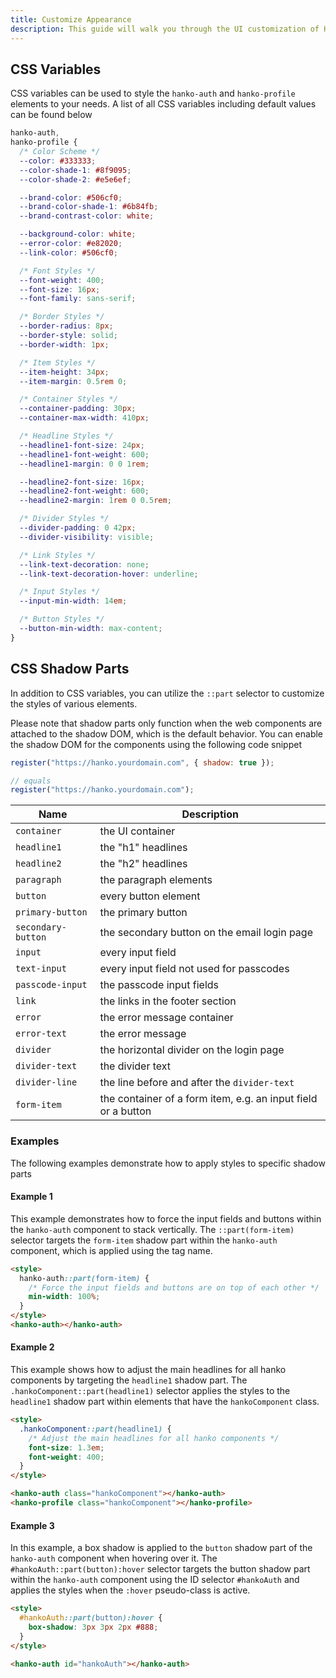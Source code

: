```yaml
---
title: Customize Appearance
description: This guide will walk you through the UI customization of Hanko Auth and Profile components.
---
```


## CSS Variables

CSS variables can be used to style the `hanko-auth` and `hanko-profile` elements to your needs. A list of all CSS variables including default values can be found below

```css 
hanko-auth,
hanko-profile {
  /* Color Scheme */
  --color: #333333;
  --color-shade-1: #8f9095;
  --color-shade-2: #e5e6ef;

  --brand-color: #506cf0;
  --brand-color-shade-1: #6b84fb;
  --brand-contrast-color: white;

  --background-color: white;
  --error-color: #e82020;
  --link-color: #506cf0;

  /* Font Styles */
  --font-weight: 400;
  --font-size: 16px;
  --font-family: sans-serif;

  /* Border Styles */
  --border-radius: 8px;
  --border-style: solid;
  --border-width: 1px;

  /* Item Styles */
  --item-height: 34px;
  --item-margin: 0.5rem 0;

  /* Container Styles */
  --container-padding: 30px;
  --container-max-width: 410px;

  /* Headline Styles */
  --headline1-font-size: 24px;
  --headline1-font-weight: 600;
  --headline1-margin: 0 0 1rem;

  --headline2-font-size: 16px;
  --headline2-font-weight: 600;
  --headline2-margin: 1rem 0 0.5rem;

  /* Divider Styles */
  --divider-padding: 0 42px;
  --divider-visibility: visible;

  /* Link Styles */
  --link-text-decoration: none;
  --link-text-decoration-hover: underline;

  /* Input Styles */
  --input-min-width: 14em;

  /* Button Styles */
  --button-min-width: max-content;
}
```

## CSS Shadow Parts

In addition to CSS variables, you can utilize the `::part` selector to customize the styles of various elements.

Please note that shadow parts only function when the web components are attached to the shadow DOM, which is the default behavior. You can enable the shadow DOM for the components using the following code snippet

```js
register("https://hanko.yourdomain.com", { shadow: true });

// equals
register("https://hanko.yourdomain.com");
```

| Name | Description |
| --- | --- |
| `container` | the UI container |
| `headline1` | the "h1" headlines |
| `headline2` | the "h2" headlines |
| `paragraph` | the paragraph elements |
| `button` | every button element |
| `primary-button` | the primary button |
| `secondary-button` | the secondary button on the email login page |
| `input` | every input field |
| `text-input` | every input field not used for passcodes |
| `passcode-input` | the passcode input fields |
| `link` | the links in the footer section |
| `error` | the error message container |
| `error-text` | the error message |
| `divider` | the horizontal divider on the login page |
| `divider-text` | the divider text |
| `divider-line` | the line before and after the `divider-text` |
| `form-item` | the container of a form item, e.g. an input field or a button |

### Examples 
The following examples demonstrate how to apply styles to specific shadow parts

#### Example 1

This example demonstrates how to force the input fields and buttons within the `hanko-auth` component to stack vertically. The `::part(form-item)` selector targets the `form-item` shadow part within the `hanko-auth` component, which is applied using the tag name.

```html
<style>
  hanko-auth::part(form-item) {
    /* Force the input fields and buttons are on top of each other */
    min-width: 100%;
  }
</style>
<hanko-auth></hanko-auth>
```

#### Example 2

This example shows how to adjust the main headlines for all hanko components by targeting the `headline1` shadow part. The `.hankoComponent::part(headline1)` selector applies the styles to the `headline1` shadow part within elements that have the `hankoComponent` class.

```html
<style>
  .hankoComponent::part(headline1) {
    /* Adjust the main headlines for all hanko components */
    font-size: 1.3em;
    font-weight: 400;
  }
</style>

<hanko-auth class="hankoComponent"></hanko-auth>
<hanko-profile class="hankoComponent"></hanko-profile>
```

#### Example 3

In this example, a box shadow is applied to the `button` shadow part of the `hanko-auth` component when hovering over it. The `#hankoAuth::part(button):hover` selector targets the button shadow part within the `hanko-auth` component using the ID selector `#hankoAuth` and applies the styles when the `:hover` pseudo-class is active.

```html
<style>
  #hankoAuth::part(button):hover {
    box-shadow: 3px 3px 2px #888;
  }
</style>

<hanko-auth id="hankoAuth"></hanko-auth>
```



